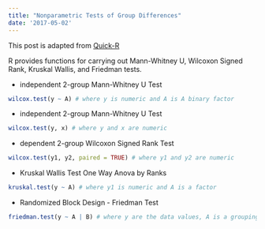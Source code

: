 ```yaml
---
title: "Nonparametric Tests of Group Differences"
date: '2017-05-02'
---
```


This post is adapted from [Quick-R](http://www.statmethods.net/stats/nonparametric.html)

R provides functions for carrying out Mann-Whitney U, Wilcoxon Signed Rank, Kruskal Wallis, and Friedman tests.

- independent 2-group Mann-Whitney U Test 
```r
wilcox.test(y ~ A) # where y is numeric and A is A binary factor
```
- independent 2-group Mann-Whitney U Test
```r
wilcox.test(y, x) # where y and x are numeric
```
- dependent 2-group Wilcoxon Signed Rank Test 
```r
wilcox.test(y1, y2, paired = TRUE) # where y1 and y2 are numeric
```
- Kruskal Wallis Test One Way Anova by Ranks 
```r
kruskal.test(y ~ A) # where y1 is numeric and A is a factor
```
- Randomized Block Design - Friedman Test 
```r
friedman.test(y ~ A | B) # where y are the data values, A is a grouping factor and B is a blocking factor
```
